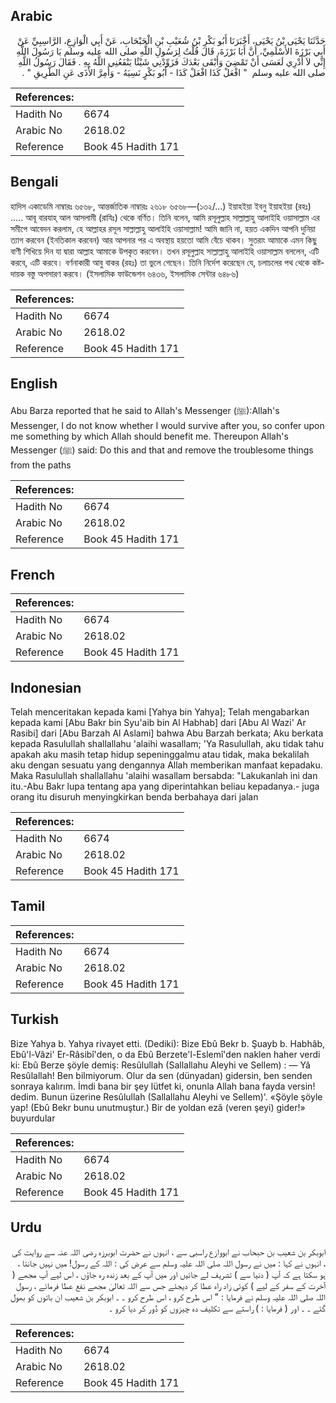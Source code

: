 ## Arabic


<div dir="rtl" lang="ar" style={{fontSize:'larger',backgroundColor:'#f8f9fa',padding:20}}>
حَدَّثَنَا يَحْيَى بْنُ يَحْيَى، أَخْبَرَنَا أَبُو بَكْرِ بْنُ شُعَيْبِ بْنِ الْحَبْحَابِ، عَنْ أَبِي الْوَازِعِ، الرَّاسِبِيِّ عَنْ أَبِي بَرْزَةَ الأَسْلَمِيِّ، أَنَّ أَبَا بَرْزَةَ، قَالَ قُلْتُ لِرَسُولِ اللَّهِ صلى الله عليه وسلم يَا رَسُولَ اللَّهِ إِنِّي لاَ أَدْرِي لَعَسَى أَنْ تَمْضِيَ وَأَبْقَى بَعْدَكَ فَزَوِّدْنِي شَيْئًا يَنْفَعُنِي اللَّهُ بِهِ ‏.‏ فَقَالَ رَسُولُ اللَّهِ صلى الله عليه وسلم ‏ "‏ افْعَلْ كَذَا افْعَلْ كَذَا - أَبُو بَكْرٍ نَسِيَهُ - وَأَمِرَّ الأَذَى عَنِ الطَّرِيقِ ‏"‏ ‏.‏
</div>
<div style={{backgroundColor:'#f8f9fa',padding:20, marginBottom: 10}}><table> <thead> <tr> <th>References:</th> <th></th> </tr> </thead> <tbody><tr><td>Hadith No</td><td>6674</td></tr><tr><td>Arabic No</td><td>2618.02</td></tr><tr><td>Reference</td><td>Book 45 Hadith 171</td></tr></tbody></table></div>

## Bengali


<div dir="ltr" lang="bn" style={{fontSize:'larger',backgroundColor:'#f8f9fa',padding:20}}>
হাদিস একাডেমি নাম্বারঃ ৬৫৬৮, আন্তর্জাতিক নাম্বারঃ ২৬১৮ ৬৫৬৮—(১৩২/...) ইয়াহইয়া ইবনু ইয়াহইয়া (রহঃ) ..... আবূ বারযাহ্ আল আসলামী (রাযিঃ) থেকে বর্ণিত। তিনি বলেন, আমি রসূলুল্লাহ সাল্লাল্লাহু আলাইহি ওয়াসাল্লাম এর সমীপে আবেদন করলাম, হে আল্লাহর রসূল সাল্লাল্লাহু আলাইহি ওয়াসাল্লাম! আমি জানি না, হয়ত একদিন আপনি দুনিয়া ত্যাগ করবেন (ইনতিকাল করবেন) আর আপনার পর এ অবস্থায় হয়তো আমি বেঁচে থাকব। সুতরাং আমাকে এমন কিছু বাণী শিখিয়ে দিন যা দ্বারা আল্লাহ আমাকে উপকৃত করবেন। তখন রসূলুল্লাহ সাল্লাল্লাহু আলাইহি ওয়াসাল্লাম বললেন, এটি করবে, এটি করবে। বর্ণনাকারী আবু বাকর (রহঃ) তা ভুলে গেছেন। তিনি নির্দেশ করেছেন যে, চলাচলের পথ থেকে কষ্টদায়ক বস্তু অপসারণ করবে। (ইসলামিক ফাউন্ডেশন ৬৪৩৬, ইসলামিক সেন্টার ৬৪৮৬)
</div>
<div style={{backgroundColor:'#f8f9fa',padding:20, marginBottom: 10}}><table> <thead> <tr> <th>References:</th> <th></th> </tr> </thead> <tbody><tr><td>Hadith No</td><td>6674</td></tr><tr><td>Arabic No</td><td>2618.02</td></tr><tr><td>Reference</td><td>Book 45 Hadith 171</td></tr></tbody></table></div>

## English


<div dir="ltr" lang="en" style={{fontSize:'larger',backgroundColor:'#f8f9fa',padding:20}}>
Abu Barza reported that he said to Allah's Messenger (ﷺ):Allah's Messenger, I do not know whether I would survive after you, so confer upon me something by which Allah should benefit me. Thereupon Allah's Messenger (ﷺ) said: Do this and that and remove the troublesome things from the paths
</div>
<div style={{backgroundColor:'#f8f9fa',padding:20, marginBottom: 10}}><table> <thead> <tr> <th>References:</th> <th></th> </tr> </thead> <tbody><tr><td>Hadith No</td><td>6674</td></tr><tr><td>Arabic No</td><td>2618.02</td></tr><tr><td>Reference</td><td>Book 45 Hadith 171</td></tr></tbody></table></div>

## French


<div dir="ltr" lang="fr" style={{fontSize:'larger',backgroundColor:'#f8f9fa',padding:20}}>

</div>
<div style={{backgroundColor:'#f8f9fa',padding:20, marginBottom: 10}}><table> <thead> <tr> <th>References:</th> <th></th> </tr> </thead> <tbody><tr><td>Hadith No</td><td>6674</td></tr><tr><td>Arabic No</td><td>2618.02</td></tr><tr><td>Reference</td><td>Book 45 Hadith 171</td></tr></tbody></table></div>

## Indonesian


<div dir="ltr" lang="id" style={{fontSize:'larger',backgroundColor:'#f8f9fa',padding:20}}>
Telah menceritakan kepada kami [Yahya bin Yahya]; Telah mengabarkan kepada kami [Abu Bakr bin Syu'aib bin Al Habhab] dari [Abu Al Wazi' Ar Rasibi] dari [Abu Barzah Al Aslami] bahwa Abu Barzah berkata; Aku berkata kepada Rasulullah shallallahu 'alaihi wasallam; 'Ya Rasulullah, aku tidak tahu apakah aku masih tetap hidup sepeninggalmu atau tidak, maka bekalilah aku dengan sesuatu yang dengannya Allah memberikan manfaat kepadaku. Maka Rasulullah shallallahu 'alaihi wasallam bersabda: "Lakukanlah ini dan itu.-Abu Bakr lupa tentang apa yang diperintahkan beliau kepadanya.- juga orang itu disuruh menyingkirkan benda berbahaya dari jalan
</div>
<div style={{backgroundColor:'#f8f9fa',padding:20, marginBottom: 10}}><table> <thead> <tr> <th>References:</th> <th></th> </tr> </thead> <tbody><tr><td>Hadith No</td><td>6674</td></tr><tr><td>Arabic No</td><td>2618.02</td></tr><tr><td>Reference</td><td>Book 45 Hadith 171</td></tr></tbody></table></div>

## Tamil


<div dir="ltr" lang="ta" style={{fontSize:'larger',backgroundColor:'#f8f9fa',padding:20}}>

</div>
<div style={{backgroundColor:'#f8f9fa',padding:20, marginBottom: 10}}><table> <thead> <tr> <th>References:</th> <th></th> </tr> </thead> <tbody><tr><td>Hadith No</td><td>6674</td></tr><tr><td>Arabic No</td><td>2618.02</td></tr><tr><td>Reference</td><td>Book 45 Hadith 171</td></tr></tbody></table></div>

## Turkish


<div dir="ltr" lang="tr" style={{fontSize:'larger',backgroundColor:'#f8f9fa',padding:20}}>
Bize Yahya b. Yahya rivayet etti. (Dediki): Bize Ebû Bekr b. Şuayb b. Habhâb, Ebû'l-Vâzi' Er-Râsibî'den, o da Ebû Berzete'l-Eslemî'den naklen haher verdi ki: Ebû Berze şöyle demiş: Resûlullah (Sallallahu Aleyhi ve Sellem) : — Yâ Resûlallah! Ben bilmiyorum. Olur da sen (dünyadan) gidersin, ben senden sonraya kalırım. İmdi bana bir şey lütfet ki, onunla Allah bana fayda versin! dedim. Bunun üzerine Resûlullah (Sallallahu Aleyhi ve Sellem)'. «Şöyle şöyle yap! (Ebû Bekr bunu unutmuştur.) Bir de yoldan ezâ (veren şeyi) gider!» buyurdular
</div>
<div style={{backgroundColor:'#f8f9fa',padding:20, marginBottom: 10}}><table> <thead> <tr> <th>References:</th> <th></th> </tr> </thead> <tbody><tr><td>Hadith No</td><td>6674</td></tr><tr><td>Arabic No</td><td>2618.02</td></tr><tr><td>Reference</td><td>Book 45 Hadith 171</td></tr></tbody></table></div>

## Urdu


<div dir="rtl" lang="ur" style={{fontSize:'larger',backgroundColor:'#f8f9fa',padding:20}}>
ابوبکر بن شعیب بن حبحاب نے ابووازع راسبی سے ، انہوں نے حضرت ابوبرزہ رضی اللہ عنہ سے روایت کی ، انہوں نے کہا : میں نے رسول اللہ صلی اللہ علیہ وسلم سے عرض کی : اللہ کے رسول! میں نہیں جانتا ، ہو سکتا ہے کہ آپ ( دنیا سے ) تشریف لے جائیں اور میں آپ کے بعد زندہ رہ جاؤں ، اس لیے آپ مجھے ( آخرت کے سفر کے لیے ) کوئی زاد راہ عطا کر دیجئے جس سے اللہ تعالیٰ مجھے نفع عطا فرمائے ، رسول اللہ صلی اللہ علیہ وسلم نے فرمایا : " اس طرح کرو ، اس طرح کرو ۔ ۔ ابوبکر بن شعیب ان باتوں کو بھول گئے ۔ ۔ اور ( فرمایا : ) راستے سے تکلیف دہ چیزوں کو دُور کر دیا کرو ۔
</div>
<div style={{backgroundColor:'#f8f9fa',padding:20, marginBottom: 10}}><table> <thead> <tr> <th>References:</th> <th></th> </tr> </thead> <tbody><tr><td>Hadith No</td><td>6674</td></tr><tr><td>Arabic No</td><td>2618.02</td></tr><tr><td>Reference</td><td>Book 45 Hadith 171</td></tr></tbody></table></div>